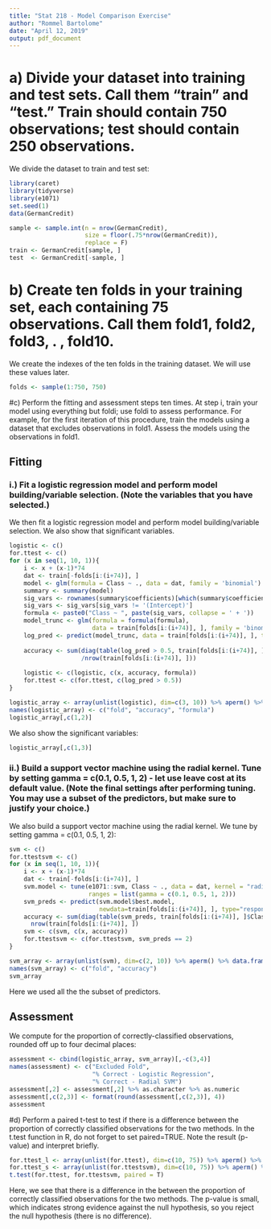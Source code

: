 ---
title: "Stat 218 - Model Comparison Exercise"
author: "Rommel Bartolome"
date: "April 12, 2019"
output: pdf_document
---

# a) Divide your dataset into training and test sets. Call them "train" and "test." Train should contain 750 observations; test should contain 250 observations.


We divide the dataset to train and test set:

```{r}
library(caret)
library(tidyverse)
library(e1071)
set.seed(1)
data(GermanCredit)

sample <- sample.int(n = nrow(GermanCredit), 
                     size = floor(.75*nrow(GermanCredit)),
                     replace = F)
train <- GermanCredit[sample, ]
test  <- GermanCredit[-sample, ]
```

# b) Create ten folds in your training set, each containing 75 observations. Call them fold1, fold2, fold3, . , fold10.

We create the indexes of the ten folds in the training dataset. We will use these values later.

```{r}
folds <- sample(1:750, 750)
```

#c) Perform the fitting and assessment steps ten times. At step i, train your model using everything but foldi; use foldi to assess performance. For example, for the first iteration of this procedure, train the models using a dataset that excludes observations in fold1. Assess the models using the observations in fold1.


## Fitting

### i.) Fit a logistic regression model and perform model building/variable selection. (Note the variables that you have selected.)

We then fit a logistic regression model and perform model building/variable selection. We also show that significant variables.

```{r}
logistic <- c()
for.ttest <- c()
for (x in seq(1, 10, 1)){
    i <- x + (x-1)*74
    dat <- train[-folds[i:(i+74)], ]
    model <- glm(formula = Class ~ ., data = dat, family = 'binomial')
    summary <- summary(model)
    sig_vars <- rownames(summary$coefficients)[which(summary$coefficients[,4]<= 0.05)]
    sig_vars <- sig_vars[sig_vars != '(Intercept)']
    formula <- paste0("Class ~ ", paste(sig_vars, collapse = ' + '))
    model_trunc <- glm(formula = formula(formula), 
                       data = train[folds[i:(i+74)], ], family = 'binomial')
    log_pred <- predict(model_trunc, data = train[folds[i:(i+74)], ], type = 'response')
      
    accuracy <- sum(diag(table(log_pred > 0.5, train[folds[i:(i+74)], ]$Class))
                    /nrow(train[folds[i:(i+74)], ]))
    
    logistic <- c(logistic, c(x, accuracy, formula))
    for.ttest <- c(for.ttest, c(log_pred > 0.5))
}

logistic_array <- array(unlist(logistic), dim=c(3, 10)) %>% aperm() %>% data.frame()
names(logistic_array) <- c("fold", "accuracy", "formula")
logistic_array[,c(1,2)]

```

We also show the significant variables:

```{r}
logistic_array[,c(1,3)]
```


### ii.) Build a support vector machine using the radial kernel. Tune by setting gamma = c(0.1, 0.5, 1, 2) - let use leave cost at its default value. (Note the final settings after performing tuning. You may use a subset of the predictors, but make sure to justify your choice.)

We also build a support vector machine using the radial kernel. We tune by setting gamma = c(0.1, 0.5, 1, 2):

```{r warning=FALSE}
svm <- c()
for.ttestsvm <- c()
for (x in seq(1, 10, 1)){
    i <- x + (x-1)*74
    dat <- train[-folds[i:(i+74)], ]
    svm.model <- tune(e1071::svm, Class ~ ., data = dat, kernel = "radial", 
                      ranges = list(gamma = c(0.1, 0.5, 1, 2)))
    svm_preds <- predict(svm.model$best.model, 
                         newdata=train[folds[i:(i+74)], ], type="response")
    accuracy <- sum(diag(table(svm_preds, train[folds[i:(i+74)], ]$Class))) / 
      nrow(train[folds[i:(i+74)], ])
    svm <- c(svm, c(x, accuracy))
    for.ttestsvm <- c(for.ttestsvm, svm_preds == 2)
}

svm_array <- array(unlist(svm), dim=c(2, 10)) %>% aperm() %>% data.frame() 
names(svm_array) <- c("fold", "accuracy")
svm_array
```

Here we used all the the subset of predictors.

## Assessment

We compute for the proportion of correctly-classified observations, rounded off up to four decimal places:

```{r}
assessment <- cbind(logistic_array, svm_array)[,-c(3,4)]
names(assessment) <- c("Excluded Fold", 
                       "% Correct - Logistic Regression", 
                       "% Correct - Radial SVM")
assessment[,2] <- assessment[,2] %>% as.character %>% as.numeric
assessment[,c(2,3)] <- format(round(assessment[,c(2,3)], 4))
assessment
```

#d) Perform a paired t-test to test if there is a difference between the proportion of correctly classified observations for the two methods. In the t.test function in R, do not forget to set paired=TRUE. Note the result (p-value) and interpret briefly.

```{r}
for.ttest_l <- array(unlist(for.ttest), dim=c(10, 75)) %>% aperm() %>% data.frame() 
for.ttest_s <- array(unlist(for.ttestsvm), dim=c(10, 75)) %>% aperm() %>% data.frame() 
t.test(for.ttest, for.ttestsvm, paired = T)
```

Here, we see that there is a difference in the between the proportion of correctly classified observations for the two methods. The p-value is small, which indicates strong evidence against the null hypothesis, so you reject the null hypothesis (there is no difference).


